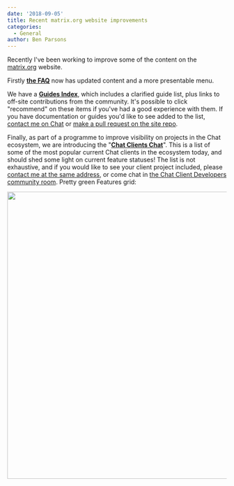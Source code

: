 ```yaml
---
date: '2018-09-05'
title: Recent matrix.org website improvements
categories:
  - General
author: Ben Parsons
---
```


Recently I've been working to improve some of the content on the <a href="http://matrix.org">matrix.org</a> website.

Firstly <strong><a href="/docs/guides/faq">the FAQ</a></strong> now has updated content and a more presentable menu.

We have a <strong><a href="/docs/guides/">Guides Index</a></strong>, which includes a clarified guide list, plus links to off-site contributions from the community. It's possible to click "recommend" on these items if you've had a good experience with them. If you have documentation or guides you'd like to see added to the list, <a href="https://to.chat.imzqqq.top/#/@benpa:matrix.org">contact me on Chat</a> or <a href="https://github.com/matrix-org/matrix.org">make a pull request on the site repo</a>.

Finally, as part of a programme to improve visibility on projects in the Chat ecosystem, we are introducing the "<strong><a href="/docs/projects/clients-matrix">Chat Clients Chat</a></strong>". This is a list of some of the most popular current Chat clients in the ecosystem today, and should shed some light on current feature statuses! The list is not exhaustive, and if you would like to see your client project included, please <a href="https://to.chat.imzqqq.top/#/@benpa:matrix.org">contact me at the same address</a>, or come chat in <a href="https://to.chat.imzqqq.top/#/#matrix-clients:lain.haus">the Chat Client Developers community room</a>. Pretty green Features grid:

<a href="/blog/wp-content/uploads/2018/09/Screen-Shot-2018-09-05-at-16.11.06.png"><img class="alignnone size-large wp-image-3538" src="/blog/wp-content/uploads/2018/09/Screen-Shot-2018-09-05-at-16.11.06-1024x657.png" alt="" width="1024" height="657" /></a>